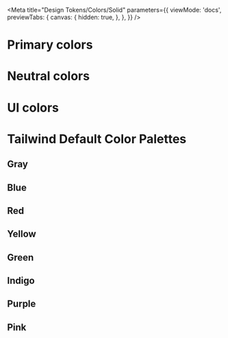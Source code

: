 
<Meta
  title="Design Tokens/Colors/Solid"
  parameters={{
    viewMode: 'docs',
    previewTabs: {
      canvas: {
        hidden: true,
      },
    },
  }}
/>

# Primary colors

<outline-swatch-set set="brand"></outline-swatch-set>

# Neutral colors

<outline-swatch-set set="neutral"></outline-swatch-set>

# UI colors

<outline-swatch-set set="ui"></outline-swatch-set>

# Tailwind Default Color Palettes

## Gray

<outline-swatch-set set="gray"></outline-swatch-set>

## Blue

<outline-swatch-set set="blue"></outline-swatch-set>

## Red

<outline-swatch-set set="red"></outline-swatch-set>

## Yellow

<outline-swatch-set set="yellow"></outline-swatch-set>

## Green

<outline-swatch-set set="green"></outline-swatch-set>

## Indigo

<outline-swatch-set set="indigo"></outline-swatch-set>

## Purple

<outline-swatch-set set="purple"></outline-swatch-set>

## Pink

<outline-swatch-set set="pink"></outline-swatch-set>
